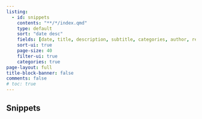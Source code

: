```yaml
---
listing:
  - id: snippets
    contents: "**/*/index.qmd"
    type: default
    sort: "date desc"
    fields: [date, title, description, subtitle, categories, author, reading-time] 
    sort-ui: true
    page-size: 40     
    filter-ui: true
    categories: true
page-layout: full
title-block-banner: false
comments: false
# toc: true
---
```


## Snippets

::: {#snippets}
:::
